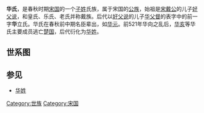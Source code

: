 '''华氏'''，是春秋时期[[宋国|宋国]]的一个[[子姓|子姓]]氏族，属于宋国的[[公族|公族]]，始祖是[[宋戴公|宋戴公]]的儿子[[好父说|好父说]]，和皇氏、乐氏、老氏并称戴族。后代以[[好父说|好父说]]的儿子[[华父督|华父督]]的表字中的前一字'''华'''立氏。华氏在春秋前中期名臣辈出，如[[华元|华元]]。前521年华向之乱后，[[华亥|华亥]]等华氏主要成员逃亡[[楚国|楚国]]，后代衍化为[[华姓|华姓]]。

==世系图==
<center>
{{chart/start}}
{{chart | | | | | | | | | Hf |Hf=[[好父说|好父说]]}}
{{chart | | | | | | | | | |!|}}
{{chart | | | | | | | | | Hf |Hf=[[华父督|华父督]]}}
{{chart | | | | | |,|-|-|-|^|-|-|-|.|}}
{{chart | | | | | Ji | | | | | | Mo |Ji=[[世子家|世子家]]|Mo=□}}
{{chart | |,|-|-|-|(| | | | | | | |!|}}
{{chart | Xl | | Ys | | | | | | Ji |Xl=[[秀老|秀老]]|Ys=[[华御事|华御事]]|Ji=[[华椒|华椒]]}}
{{chart | |!| | | |!| | | | | | | |)|-|-|-|.|}}
{{chart | Zh | | Yu | | | | | | Ou | | Mo |Zh=[[司徒郑|司徒郑]]|Yu=[[华元|华元]]|Ou=[[华耦|华耦]]|Mo=□}}
{{chart | |!| | | |)|-|-|-|.| | | |!| | | |!| }}
{{chart | Xi | | Yu | | Ch | | Ru | | Di |Xi=[[华喜|华喜]]|Yu=[[华阅|华阅]]|Ch=[[华臣|华臣]]|Ru=[[华弱|华弱]]|Di=[[华定|华定]]}}
{{chart | |,|-|-|-|+|-|-|-|v|-|-|-|.| | | |!| }}
{{chart | Gb | | Ke | | Hb | | Ha | | Qi |Gb=[[华皋比|华皋比]]|Ke=[[华牼|华牼]]|Hb=[[华合比|华合比]]|Ha=[[华亥|华亥]]|Qi=[[启_(华氏)|启]]}}
{{chart | | | | | | | | | | | | | |!|}}
{{chart | | | | | | | | | | | | | Wq |Wq=[[无戚|无戚]]}}
{{chart/end}}
</center>


==参见==
*[[华姓|华姓]]


[[Category:世族|Category:世族]]
[[Category:宋国|Category:宋国]]